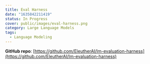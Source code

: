 ```yaml
---
title: Eval Harness
date: "1635842211419"
status: In Progress
cover: public/images/eval-harness.png
category: Large Language Models
tags:
  - Language Modeling
---
```


**GitHub repo**: [https://github.com/EleutherAI/lm-evaluation-harness](https://github.com/EleutherAI/lm-evaluation-harness)
